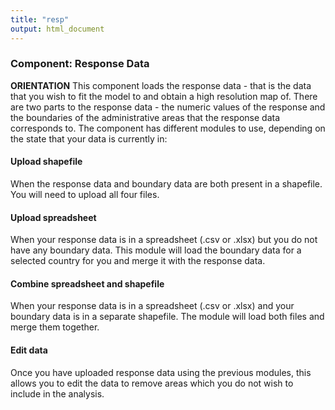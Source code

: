 ```yaml
---
title: "resp"
output: html_document
---
```


### **Component: Response Data**

**ORIENTATION**
This component loads the response data - that is the data that you wish to fit the model to and obtain a high resolution map of. There are two parts to the response data - the numeric values of the response and the boundaries of the administrative areas that the response data corresponds to. The component has different modules to use, depending on the state that your data is currently in:

#### Upload shapefile
When the response data and boundary data are both present in a shapefile. You will need to upload all four files.

#### Upload spreadsheet 
When your response data is in a spreadsheet (.csv or .xlsx) but you do not have any boundary data. This module will load the boundary data for a selected country for you and merge it with the response data.

#### Combine spreadsheet and shapefile
When your response data is in a spreadsheet (.csv or .xlsx) and your boundary data is in a separate shapefile. The module will load both files and merge them together.

#### Edit data
Once you have uploaded response data using the previous modules, this allows you to edit the data to remove areas which you do not wish to include in the analysis. 
